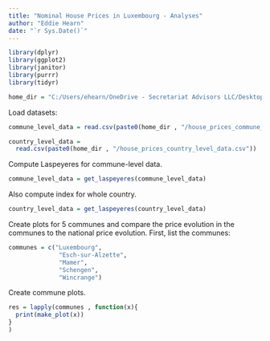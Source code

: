 ```yaml
---
title: "Nominal House Prices in Luxembourg - Analyses"
author: "Eddie Hearn"
date: "`r Sys.Date()`"
---
```


```r

library(dplyr)
library(ggplot2)
library(janitor)
library(purrr)
library(tidyr)

home_dir = "C:/Users/ehearn/OneDrive - Secretariat Advisors LLC/Desktop/Miscellaneous/housing/datasets"

```

Load datasets:

```r

commune_level_data = read.csv(paste0(home_dir , "/house_prices_commune_level_data.csv"))

country_level_data = 
  read.csv(paste0(home_dir , "/house_prices_country_level_data.csv"))

```


Compute Laspeyeres for commune-level data.

```r

commune_level_data = get_laspeyeres(commune_level_data)

```

Also compute index for whole country.

```r

country_level_data = get_laspeyeres(country_level_data)

```

Create plots for 5 communes and compare the price evolution in the communes to the national price evolution. First, list the communes:

```r

communes = c("Luxembourg",
              "Esch-sur-Alzette",
              "Mamer",
              "Schengen",
              "Wincrange")

```


Create commune plots.

```r

res = lapply(communes , function(x){
  print(make_plot(x))
}
)



```







